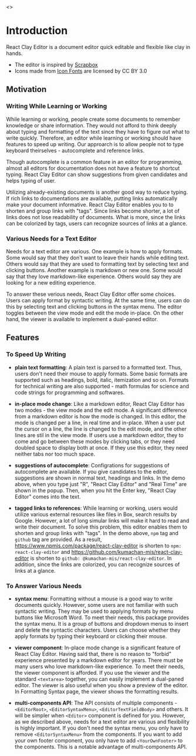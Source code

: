 
<Meta title="Get Started/Introduction" />

<Story name="Page">
  <></>
</Story>

# Introduction

React Clay Editor is a document editor quick editable and flexible like clay in hands.

- The editor is inspired by [Scrapbox](https://scrapbox.io/product?lang=en)
- Icons made from [Icon Fonts](http://www.onlinewebfonts.com/icon) are licensed by CC BY 3.0


<Canvas>
  <Story name="Demo Editor">
    <DemoEditor />
  </Story>
</Canvas>

## Motivation

### Writing While Learning or Working

While learning or working, people create some documents to remember knowledge or share information. They would not
afford to think deeply about typing and formatting of the text since they have to figure out what to write quickly.
Therefore, an editor while learning or working should have features to speed up writing. Our approarch is to allow
people not to type keyboard theirselves - autocomplete and reference links.

Though autocomplete is a common feature in an editor for programming, almost all editors for documentation does not have
a feature to shortcut typing. React Clay Editor can show suggestions from given candidates and helps typing of user.

Utilizing already-existing documents is another good way to reduce typing. If rich links to documentations are
available, putting links automatically make your document informative. React Clay Editor enables you to to shorten and
group links with "tags". Since links become shorter, a lot of links does not lose readability of documents. What is
more, since the links can be colorized by tags, users can recognize sources of links at a glance.

### Various Needs for a Text Editor

Needs for a text editor are various. One example is how to apply formats. Some would say that they don't want to leave
their hands while editing text. Others would say that they are used to formatting text by selecting text and clicking
buttons. Another example is markdown or new one. Some would say that they love markdown-like experience. Others would
say they are looking for a new editing experience.

To answer these verious needs, React Clay Editor offer some choices. Users can apply format by syntactic writing. At the
same time, users can do this by selecting text and clicking buttons in the syntax menu. The editor toggles between the
view mode and edit the mode in-place. On the other hand, the viewer is available to implement a dual-paned editor.

## Features

### To Speed Up Writing

- **plain text formatting**: A plain text is parsed to a formatted text. Thus, users don't need their mouse to apply
  formats. Some basic formats are supported such as headings, bold, italic, itemization and so on. Formats for technical
  writing are also supported - math formulas for science and code strings for programming and softwares.

- **in-place mode change**: Like a markdown editor, React Clay Editor has two modes - the view mode and the edit mode. A
  significant difference from a markdown editor is how the mode is changed. In this editor, the mode is changed per a
  line, in real time and in-place. When a user put the cursor on a line, the line is changed to the edit mode, and the
  other lines are stil in the view mode. If users use a markdown editor, they to come and go between these modes by
  clicking tabs, or they need doubled space to display both at once. If they use this editor, they need neither tabs nor
  too much space.

- **suggestions of autocomplete**: Configrations for suggestions of autocomplete are available. If you give candidates
  to the editor, suggestions are shown in normal text, headings and links. In the demo above, when you type just "R",
  "React Clay Editor" and "Real Time" are shown in the popup. Then, when you hit the Enter key, "React Clay Editor"
  comes into the text.

- **tagged links to references**: While learning or working, users would utilize various external resources like files
  in Box, search results by Google. However, a lot of long simular links will make it hard to read and write their
  document. To solve this problem, this editor enables them to shorten and group links with "tags". In the demo above,
  `npm` tag and `github` tag are provided. As a result, https://www.npmjs.com/package/react-clay-editor is shorten to
  `npm: react-clay-editor` and https://github.com/kumachan-mis/react-clay-editor is shorten to
  `github: @kumachan-mis/react-clay-editor`. In addition, since the links are colorized, you can recognize sources of
  links at a glance.

### To Answer Various Needs

- **syntax menu**: Formatting without a mouse is a good way to write documents quickly. However, some users are not
  familiar with such syntactic writing. They may be used to applying formats by menu buttons like Microsoft Word. To
  meet their needs, this package provides the syntax menu. It is a group of buttons and dropdown menus to insert and
  delete the syntactic characters. Users can choose whether they apply formats by typing their keyboard or clicking
  their mouse.

- **viewer component**: In-place mode change is a significant feature of React Clay Editor. Having said that, there is
  no reason to "forbid" experience presented by a markdown editor for years. There must be many users who love
  markdown-like experience. To meet their needs, the viewer component is afforded. If you use the viewer and the
  standard `<textarea>` together, you can easily implement a dual-paned editor. The viewer is also useful when you show
  a preview of the editor. In <LinkTo kind="get-started-formatting-syntax--page">Formatting Syntax</LinkTo> page, the
  viewer shows the formatting results.

- **multi-components API**: The API consists of multiple components - `<EditorRoot>`, `<EditorSyntaxMenu>`,
  `<EditorTextFieldBody>` and others. It will be simpler when `<Editor>` component is defined for you. However, as we
  described above, needs for a text editor are various and flexibility is highly important. If you don't need the syntax
  menu, you only have to remove `<EditorSyntaxMenu>` from the components. If you want to add your own footer component,
  you only have to add `<YourOwnFooter>` to the components. This is a notable advantage of multi-components API.
